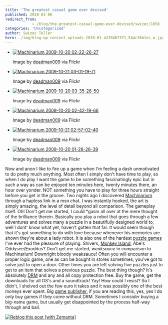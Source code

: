 ```yaml
---
title: 'The greatest casual game ever devised'
published: 2010-01-06
redirect_from: 
            - /blog/the-greatest-casual-game-ever-devised/swizec/1058
categories: 'Uncategorized'
author: Swizec Teller
hero: ./img/blog-wp-content-uploads-2010-01-4239467371_544c36b1ec_m.jpg
---
```

- [![Machinarium 2009-10-20 02-22-26-27](./img/blog-wp-content-uploads-2010-01-4239467371_544c36b1ec_m.jpg "Machinarium 2009-10-20 02-22-26-27")](http://www.flickr.com/photos/50598806@N00/4239467371)

  Image by [deadman009](http://www.flickr.com/photos/50598806@N00/4239467371) via Flickr


- [![Machinarium 2009-10-21 03-01-19-71](./img/blog-wp-content-uploads-2010-01-4240288076_ed0295c6db_m.jpg "Machinarium 2009-10-21 03-01-19-71")](http://www.flickr.com/photos/50598806@N00/4240288076)

  Image by [deadman009](http://www.flickr.com/photos/50598806@N00/4240288076) via Flickr


- [![Machinarium 2009-10-20 03-35-26-50](./img/blog-wp-content-uploads-2010-01-4240229860_6765caab5f_m.jpg "Machinarium 2009-10-20 03-35-26-50")](http://www.flickr.com/photos/50598806@N00/4240229860)

  Image by [deadman009](http://www.flickr.com/photos/50598806@N00/4240229860) via Flickr


- [![Machinarium 2009-10-20 02-42-19-66](./img/blog-wp-content-uploads-2010-01-4240224898_6a358bc6c9_m.jpg "Machinarium 2009-10-20 02-42-19-66")](http://www.flickr.com/photos/50598806@N00/4240224898)

  Image by [deadman009](http://www.flickr.com/photos/50598806@N00/4240224898) via Flickr


- [![Machinarium 2009-10-21 02-57-02-40](./img/blog-wp-content-uploads-2010-01-4239506225_3770d2b598_m.jpg "Machinarium 2009-10-21 02-57-02-40")](http://www.flickr.com/photos/50598806@N00/4239506225)

  Image by [deadman009](http://www.flickr.com/photos/50598806@N00/4239506225) via Flickr


- [![Machinarium 2009-10-20 01-28-26-39](./img/blog-wp-content-uploads-2010-01-4239434615_b1222ecde2_m.jpg "Machinarium 2009-10-20 01-28-26-39")](http://www.flickr.com/photos/50598806@N00/4239434615)

  Image by [deadman009](http://www.flickr.com/photos/50598806@N00/4239434615) via Flickr

Now and anon I like to fire up a game when I'm feeling a dash unmotivated to do pretty much anything. Most often I simply don't have time to play, so when I do play I want the game to be something fascinatingly epic but in such a way as can be enjoyed ten minutes here, twenty minutes there, an hour over yonder. NOT something you have to play for three hours straight before you get in the groove. Two nights ago I discovered [Machinarium](http://machinarium.com/ "Machinarium") through a hapless link in a msn chat. I was instantly hooked, the art is simply amazing, the level of detail beyond all comparison. The gameplay itself. Oh! Don't get me started, I could \*gasm all over at the mere thought of the brilliance therein. Basically you play a robot that goes through a few adventures and solves many a puzzle in a beautifully designed world to, well I dont' know what yet, haven't gotten that far. It would seem though that it's got something to do with love because whenever his memories are shown they're about a lady robot. It is also one of the hardest [puzzle games](http://en.wikipedia.org/wiki/Puzzle_video_game "Puzzle video game") I've ever had the pleasure of playing. Shivers, [Monkey Island](http://en.wikipedia.org/wiki/Monkey_Island_%28series%29 "Monkey Island (series)"), Abe's Oddysee/Exoddus? Don't get me started, _weaksauce_ in comparison to Machinarium! Downright bloody weaksauce! Often you will encounter a proper logic game, one as can be bought in stores sometimes, you've got to solve just to open a door. Other times you are left solving five puzzles just to get to an item that solves a previous puzzle. The best thing though? It's absolutely [DRM](http://en.wikipedia.org/wiki/Digital_rights_management "Digital rights management") and any and all copy protection free. Buy the game, get the downloads for all OS's and a soundtrack! Yay! How could I resist? So I didn't, I shelved out the few euro it takes and it was possibly one of the best moneys ever spent. Big [game publisher](http://en.wikipedia.org/wiki/Video_game_publisher "Video game publisher"), if you are reading this, yes, yes I do only buy games if they come without DRM. Sometimes I _consider_ buying a big-name game, but usually get disappointed by the process half-way through and bail.

[![Reblog this post \[with Zemanta\]](http://img.zemanta.com/reblog_e.png?x-id=abb3af50-5404-4c7c-8508-df48756a4920)](http://reblog.zemanta.com/zemified/abb3af50-5404-4c7c-8508-df48756a4920/ "Reblog this post \[with Zemanta]")